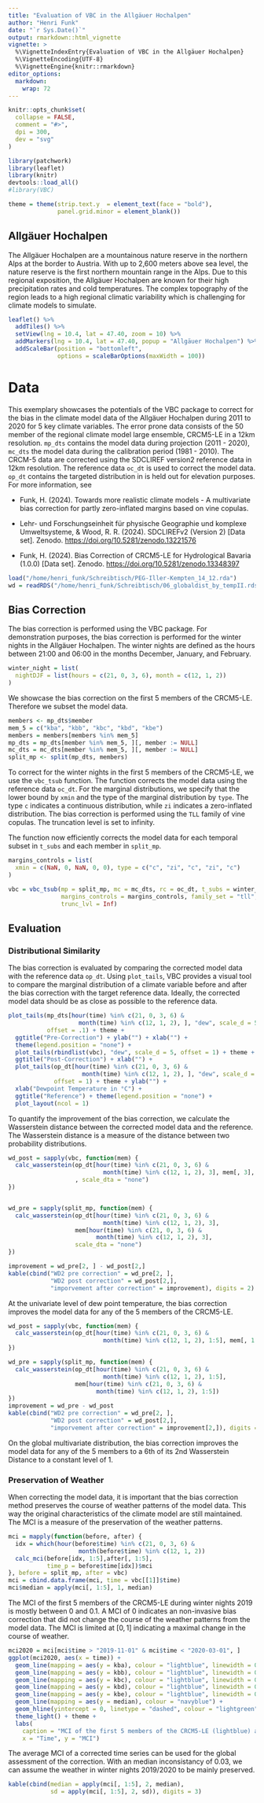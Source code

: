 ```yaml
---
title: "Evaluation of VBC in the Allgäuer Hochalpen"
author: "Henri Funk"
date: "`r Sys.Date()`"
output: rmarkdown::html_vignette
vignette: >
  %\VignetteIndexEntry{Evaluation of VBC in the Allgäuer Hochalpen}
  %\VignetteEncoding{UTF-8}
  %\VignetteEngine{knitr::rmarkdown}
editor_options: 
  markdown: 
    wrap: 72
---
```


```r
knitr::opts_chunk$set(
  collapse = FALSE,
  comment = "#>",
  dpi = 300,
  dev = "svg"
)
```

```r
library(patchwork)
library(leaflet)
library(knitr)
devtools::load_all()
#library(VBC)

theme = theme(strip.text.y  = element_text(face = "bold"),
              panel.grid.minor = element_blank())
```

## Allgäuer Hochalpen

The Allgäuer Hochalpen are a mountainous nature reserve in the northern
Alps at the border to Austria. With up to 2,600 meters above sea level,
the nature reserve is the first northern mountain range in the Alps. Due
to this regional exposition, the Allgäuer Hochalpen are known for their
high precipitation rates and cold temperatures. The complex topography
of the region leads to a high regional climatic variability which is
challenging for climate models to simulate.

```r
leaflet() %>%
  addTiles() %>%
  setView(lng = 10.4, lat = 47.40, zoom = 10) %>%
  addMarkers(lng = 10.4, lat = 47.40, popup = "Allgäuer Hochalpen") %>%
  addScaleBar(position = "bottomleft",
              options = scaleBarOptions(maxWidth = 100))
```

# Data

This exemplary showcases the potentials of the VBC package to correct
for the bias in the climate model data of the Allgäuer Hochalpen during
2011 to 2020 for 5 key climate variables. The error prone data consists
of the 50 member of the regional climate model large ensemble, CRCM5-LE
in a 12km resolution. `mp_dts` contains the model data during projection
(2011 - 2020), `mc_dts` the model data during the calibration period
(1981 - 2010). The CRCM-5 data are corrected using the SDCLIREF version2
reference data in 12km resolution. The reference data `oc_dt` is used to
correct the model data. `op_dt` contains the targeted distribution in is
held out for elevation purposes. For more information, see

-   Funk, H. (2024). Towards more realistic climate models - A
    multivariate bias correction for partly zero-inflated margins based
    on vine copulas.

-   Lehr- und Forschungseinheit für physische Geographie und komplexe
    Umweltsysteme, & Wood, R. R. (2024). SDCLIREFv2 (Version 2) [Data
    set]. Zenodo. <https://doi.org/10.5281/zenodo.13221576>

-   Funk, H. (2024). Bias Correction of CRCM5-LE for Hydrological
    Bavaria (1.0.0) [Data set]. Zenodo.
    <https://doi.org/10.5281/zenodo.13348397>

```r
load("/home/henri_funk/Schreibtisch/PEG-Iller-Kempten_14_12.rda")
wd = readRDS("/home/henri_funk/Schreibtisch/06_globaldist_by_tempII.rds")
```

## Bias Correction

The bias correction is performed using the VBC package. For
demonstration purposes, the bias correction is performed for the winter
nights in the Allgäuer Hochalpen. The winter nights are defined as the
hours between 21:00 and 06:00 in the months December, January, and
February.

```r
winter_night = list(
  nightDJF = list(hours = c(21, 0, 3, 6), month = c(12, 1, 2))
)
```

We showcase the bias correction on the first 5 members of the CRCM5-LE.
Therefore we subset the model data.

```r
members <- mp_dts$member
mem_5 = c("kba", "kbb", "kbc", "kbd", "kbe")
members = members[members %in% mem_5]
mp_dts = mp_dts[member %in% mem_5, ][, member := NULL]
mc_dts = mc_dts[member %in% mem_5, ][, member := NULL]
split_mp <- split(mp_dts, members)
```

To correct for the winter nights in the first 5 members of the CRCM5-LE,
we use the `vbc_tsub` function. The function corrects the model data
using the reference data `oc_dt`. For the marginal distributions, we
specify that the lower bound by `xmin` and the type of the marginal
distribution by `type`. The type `c` indicates a continuous
distribution, while `zi` indicates a zero-inflated distribution. The
bias correction is performed using the `TLL` family of vine copulas. The
truncation level is set to infinity.

The function now efficiently corrects the model data for each temporal
subset in `t_subs` and each member in `split_mp`.

```r
margins_controls = list(
  xmin = c(NaN, 0, NaN, 0, 0), type = c("c", "zi", "c", "zi", "c")
)

vbc = vbc_tsub(mp = split_mp, mc = mc_dts, rc = oc_dt, t_subs = winter_night,
               margins_controls = margins_controls, family_set = "tll",
               trunc_lvl = Inf)
```

## Evaluation

### Distributional Similarity

The bias correction is evaluated by comparing the corrected model data
with the reference data `op_dt`. Using `plot_tails`, VBC provides a
visual tool to compare the marginal distribution of a climate variable
before and after the bias correction with the target reference data.
Ideally, the corrected model data should be as close as possible to the
reference data.

```r
plot_tails(mp_dts[hour(time) %in% c(21, 0, 3, 6) &
                    month(time) %in% c(12, 1, 2), ], "dew", scale_d = 5,
           offset = .1) + theme +
  ggtitle("Pre-Correction") + ylab("") + xlab("") +
  theme(legend.position = "none") +
  plot_tails(rbindlist(vbc), "dew", scale_d = 5, offset = 1) + theme +
  ggtitle("Post-Correction") + xlab("") +
  plot_tails(op_dt[hour(time) %in% c(21, 0, 3, 6) &
                     month(time) %in% c(12, 1, 2), ], "dew", scale_d = 5,
             offset = 1) + theme + ylab("") + 
  xlab("Dewpoint Temperature in °C") +
  ggtitle("Reference") + theme(legend.position = "none") +
  plot_layout(ncol = 1)

```

To quantify the improvement of the bias correction, we calculate the
Wasserstein distance between the corrected model data and the reference.
The Wasserstein distance is a measure of the distance between two
probability distributions.

```r
wd_post = sapply(vbc, function(mem) {
  calc_wasserstein(op_dt[hour(time) %in% c(21, 0, 3, 6) &
                           month(time) %in% c(12, 1, 2), 3], mem[, 3],
                   , scale_dta = "none")
})


wd_pre = sapply(split_mp, function(mem) {
  calc_wasserstein(op_dt[hour(time) %in% c(21, 0, 3, 6) &
                           month(time) %in% c(12, 1, 2), 3],
                   mem[hour(time) %in% c(21, 0, 3, 6) &
                         month(time) %in% c(12, 1, 2), 3],
                   scale_dta = "none")
})

improvement = wd_pre[2, ] - wd_post[2,]
kable(cbind("WD2 pre correction" = wd_pre[2, ],
            "WD2 post correction" = wd_post[2,],
            "imporvement after correction" = improvement), digits = 2)
```

At the univariate level of dew point temperature, the bias correction
improves the model data for any of the 5 members of the CRCM5-LE.

```r
wd_post = sapply(vbc, function(mem) {
  calc_wasserstein(op_dt[hour(time) %in% c(21, 0, 3, 6) &
                           month(time) %in% c(12, 1, 2), 1:5], mem[, 1:5])
})

wd_pre = sapply(split_mp, function(mem) {
  calc_wasserstein(op_dt[hour(time) %in% c(21, 0, 3, 6) &
                           month(time) %in% c(12, 1, 2), 1:5],
                   mem[hour(time) %in% c(21, 0, 3, 6) &
                         month(time) %in% c(12, 1, 2), 1:5])
})
improvement = wd_pre - wd_post
kable(cbind("WD2 pre correction" = wd_pre[2, ],
            "WD2 post correction" = wd_post[2,],
            "imporvement after correction" = improvement[2,]), digits = 2)
```

On the global multivariate distribution, the bias correction improves
the model data for any of the 5 members to a 6th of its 2nd Wasserstein
Distance to a constant level of 1.

### Preservation of Weather

When correcting the model data, it is important that the bias correction
method preserves the course of weather patterns of the model data. This
way the original characteristics of the climate model are still
maintained. The MCI is a measure of the preservation of the weather
patterns.

```r
mci = mapply(function(before, after) {
  idx = which(hour(before$time) %in% c(21, 0, 3, 6) & 
                    month(before$time) %in% c(12, 1, 2))
  calc_mci(before[idx, 1:5],after[, 1:5],
           time_p = before$time[idx])$mci
}, before = split_mp, after = vbc)
mci = cbind.data.frame(mci, time = vbc[[1]]$time)
mci$median = apply(mci[, 1:5], 1, median)
```

The MCI of the first 5 members of the CRCM5-LE during winter nights 2019
is mostly between 0 and 0.1. A MCI of 0 indicates an non-invasive bias
correction that did not change the course of the weather patterns from
the model data. The MCI is limited at $[0, 1]$ indicating a maximal
change in the course of weather.

```r
mci2020 = mci[mci$time > "2019-11-01" & mci$time < "2020-03-01", ]
ggplot(mci2020, aes(x = time)) +
  geom_line(mapping = aes(y = kba), colour = "lightblue", linewidth = 0.3) +
  geom_line(mapping = aes(y = kbb), colour = "lightblue", linewidth = 0.3) +
  geom_line(mapping = aes(y = kbc), colour = "lightblue", linewidth = 0.3) +
  geom_line(mapping = aes(y = kbd), colour = "lightblue", linewidth = 0.3) +
  geom_line(mapping = aes(y = kbe), colour = "lightblue", linewidth = 0.3) +
  geom_line(mapping = aes(y = median), colour = "navyblue") + 
  geom_hline(yintercept = 0, linetype = "dashed", colour = "lightgreen") +
  theme_light() + theme +
  labs(
    caption = "MCI of the first 5 members of the CRCM5-LE (lightblue) and their median (navyblue) during winter nights 2019",
    x = "Time", y = "MCI")
```

The average MCI of a corrected time series can be used for the global
assessment of the correction. With an median inconsistancy of 0.03, we
can assume the weather in winter nights 2019/2020 to be mainly
preserved.

```r
kable(cbind(median = apply(mci[, 1:5], 2, median),
            sd = apply(mci[, 1:5], 2, sd)), digits = 3)
```
